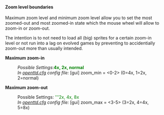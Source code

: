 ====Zoom level boundaries====
{{en/Feature|1.2|float=right|text=(since 1.2.0)}}
<!-- todo: check actual availability -->
Maximum zoom level and minimum zoom level allow you to set the most zoomed-out and most zoomed-in state which the mouse wheel will allow to zoom-in or zoom-out.

The intention is to not need to load all (big) sprites for a certain zoom-in level or not run into a lag on evolved games by preventing to accidentially zoom-out more than usually intended.


'''Maximum zoom-in'''
:''Possible Settings'':<span style="color:green">'''4x, 2x, normal'''</span>
:''In [[Main/en/Openttd.cfg|openttd.cfg]] config file:'' [gui] zoom_min = <0-2> (0=4x, 1=2x, 2=normal)

'''Maximum zoom-out'''
:Possible Settings: <span style="color:green">'''2x, 4x, 8x</span>
:''In [[Main/en/Openttd.cfg|openttd.cfg]] config file:'' [gui] zoom_max = <3-5> (3=2x, 4=4x, 5=8x)
{{en/-}}
